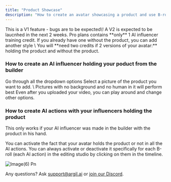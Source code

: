 ```yaml
---
title: "Product Showcase"
description: "How to create an avatar showcasing a product and use B-rolls of your avatar using that product."
---
```


<Note>
  This is a V1 feature - bugs are to be expected\! A V2 is expected to be laucnhed in the next 2 weeks.
</Note>

<Warning>
  Pro plans contains **only** 1 AI influencer training credit. If you already have one without the product, you can add another style \
  You will **need two credits if 2 versions of your avatar:** holding the product and without the product.
</Warning>

<Card title="Limited influencer credits offer" icon="store" iconType="thin" color="#bf3def" horizontal="false" href="https://app.argil.ai/?workspaceSettingsModalOpen=true">
  
</Card>

### How to create an AI influencer holding your poduct from the builder

<Steps>
  <Step title="Pick how your avatar looks like">
    Go through all the dropdown options
  </Step>
  <Step title="Add your product into the product section">
    Select a picture of the product you want to add. \
    Pictures with no background and no human in it will perform best
  </Step>
  <Step title="Keep playing around with other looks if needed">
    Even after you uploaded your video, you can play around and change other options.
  </Step>
  <Step title="Validate and wait 24h-48h">
    
  </Step>
</Steps>

### How to create AI actions with your influencers holding the product

<Warning>
  This only works if your AI influencer was made in the builder with the product in his hand.
</Warning>

You can activate the fact that your avatar holds the product or not in all the AI actions. You can always activate or deactivate it specifically for each B-roll (each AI action) in the editing studio by clicking on them in the timeline.

![Image(6) Pn](/images/image\(6\).png)

<CardGroup cols="2">
  <Card title="Learn more about the AI builder" href="https://docs.argil.ai/resources/ai-influencer-builder">
    
  </Card>
  <Card title="Learn more about AI action B-rolls" href="https://docs.argil.ai/resources/ai-influencer-actions">
    
  </Card>
</CardGroup>

Any questions? Ask [support@argil.ai](mailto:support@argil.ai) or [join our Discord](https://discord.gg/E4E3WFVzTw).